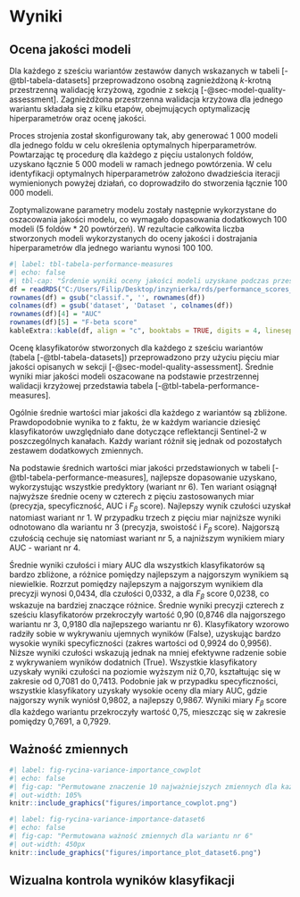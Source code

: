 # Wyniki {#sec-wyniki}

<!--
Część **Wyniki** może składać się z jednego lub więcej rozdziałów. 
Każdy z tych rozdziałów powinien mieć tytuł adekwatny do swojej treści.

Rozdziały wynikowe powinny korzystać z wiedzy opisanej w poprzednich rozdziałach (Rozdziały [-@sec-lit], [-@sec-materialy], [-@sec-metody]).
W przypadku prac analitycznych, ich treść powinna przedstawiać kolejne etapy eksploracji i analizy danych.
W przypadku prac technicznych, treść tych rozdziałów powinna opisywać stworzone narzędzia, a następnie pokazywać ich zastosowanie/a.

W przypadku prac technicznych warto pokazywać fragmenty napisanego rozwiązania lub jego wywołania używając bloków kodu.

```r
moja_funkcja = function(x){
  cat(x, "rządzi!")
}
moja_funkcja("Autor tej pracy")
```
-->

## Ocena jakości modeli

Dla każdego z sześciu wariantów zestawów danych wskazanych w tabeli [-@tbl-tabela-datasets] przeprowadzono osobną zagnieżdżoną *k*-krotną przestrzenną walidację krzyżową, zgodnie z sekcją [-@sec-model-quality-assessment].
Zagnieżdżona przestrzenna walidacja krzyżowa dla jednego wariantu składała się z kilku etapów, obejmujących optymalizację hiperparametrów oraz ocenę jakości.

Proces strojenia został skonfigurowany tak, aby generować 1 000 modeli dla jednego foldu w celu określenia optymalnych hiperparametrów.
Powtarzając tę procedurę dla każdego z pięciu ustalonych foldów, uzyskano łącznie 5 000 modeli w ramach jednego powtórzenia.
W celu identyfikacji optymalnych hiperparametrów założono dwadzieścia iteracji wymienionych powyżej działań, co doprowadziło do stworzenia łącznie 100 000 modeli.

Zoptymalizowane parametry modelu zostały następnie wykorzystane do oszacowania jakości modelu, co wymagało dopasowania dodatkowych 100 modeli (5 foldów * 20 powtórzeń).
W rezultacie całkowita liczba stworzonych modeli wykorzystanych do oceny jakości i dostrajania hiperparametrów dla jednego wariantu wynosi 100 100.

```r
#| label: tbl-tabela-performance-measures
#| echo: false
#| tbl-cap: "Śrdenie wyniki oceny jakości modeli uzyskane podczas przestrzennej walidacji krzyżowej"
df = readRDS("C:/Users/Filip/Desktop/inzynierka/rds/performance_scores_df_12_01.rds")
rownames(df) = gsub("classif.", '', rownames(df))
colnames(df) = gsub('dataset', 'Dataset ', colnames(df))
rownames(df)[4] = "AUC"
rownames(df)[5] = "F-beta score"
kableExtra::kable(df, align = "c", booktabs = TRUE, digits = 4, linesep = "")
```

Ocenę klasyfikatorów stworzonych dla każdego z sześciu wariantów (tabela [-@tbl-tabela-datasets]) przeprowadzono przy użyciu pięciu miar jakości opisanych w sekcji [-@sec-model-quality-assessment].
Średnie wyniki miar jakości modeli oszacowane na podstawie przestrzennej walidacji krzyżowej przedstawia tabela [-@tbl-tabela-performance-measures].

Ogólnie średnie wartości miar jakości dla każdego z wariantów są zbliżone.
Prawdopodobnie wynika to z faktu, że w każdym wariancie dziesięć klasyfikatorów uwzględniało dane dotyczące reflektancji Sentinel-2 w poszczególnych kanałach.
Każdy wariant różnił się jednak od pozostałych zestawem dodatkowych zmiennych.

Na podstawie średnich wartości miar jakości przedstawionych w tabeli [-@tbl-tabela-performance-measures], najlepsze dopasowanie uzyskano, wykorzystując wszystkie predyktory (wariant nr 6).
Ten wariant osiągnął najwyższe średnie oceny w czterech z pięciu zastosowanych miar (precyzja, specyficzność, AUC i $F_{\beta}$ score).
Najlepszy wynik czułości uzyskał natomiast wariant nr 1.
W przypadku trzech z pięciu miar najniższe wyniki odnotowano dla wariantu nr 3 (precyzja, swoistość i $F_{\beta}$ score).
Najgorszą czułością cechuje się natomiast wariant nr 5, a najniższym wynikiem miary AUC - wariant nr 4.

Średnie wyniki czułości i miary AUC dla wszystkich klasyfikatorów są bardzo zbliżone, a różnice pomiędzy najlepszym a najgorszym wynikiem są niewielkie.
Rozrzut pomiędzy najlepszym a najgorszym wynikiem dla precyzji wynosi 0,0434, dla czułości 0,0332, a dla $F_{\beta}$ score 0,0238, co wskazuje na bardziej znaczące różnice.
Średnie wyniki precyzji czterech z sześciu klasyfikatorów przekroczyły wartość 0,90 (0,8746 dla najgorszego wariantu nr 3, 0,9180 dla najlepszego wariantu nr 6).
Klasyfikatory wzorowo radziły sobie w wykrywaniu ujemnych wyników (False), uzyskując bardzo wysokie wyniki specyficzności (zakres wartości od 0,9924 do 0,9956).
Niższe wyniki czułości wskazują jednak na mniej efektywne radzenie sobie z wykrywaniem wyników dodatnich (True). 
Wszystkie klasyfikatory uzyskały wyniki czułości na poziomie wyższym niż 0,70, kształtując się w zakresie od 0,7081 do 0,7413.
Podobnie jak w przypadku specyficzności, wszystkie klasyfikatory uzyskały wysokie oceny dla miary AUC, gdzie najgorszy wynik wyniósł 0,9802, a najlepszy 0,9867.
Wyniki miary $F_{\beta}$ score dla każdego wariantu przekroczyły wartość 0,75, mieszcząc się w zakresie pomiędzy 0,7691, a 0,7929.

## Ważność zmiennych

```r
#| label: fig-rycina-variance-importance_cowplot
#| echo: false
#| fig-cap: "Permutowane znaczenie 10 najważniejszych zmiennych dla każdego wariantu"
#| out-width: 105%
knitr::include_graphics("figures/importance_cowplot.png")
```



```r
#| label: fig-rycina-variance-importance-dataset6
#| echo: false
#| fig-cap: "Permutowana ważność zmiennych dla wariantu nr 6"
#| out-width: 450px
knitr::include_graphics("figures/importance_plot_dataset6.png")
```

## Wizualna kontrola wyników klasyfikacji
